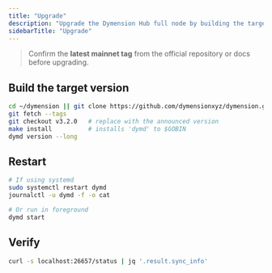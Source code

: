 ```yaml
---
title: "Upgrade"
description: "Upgrade the Dymension Hub full node by building the target tag and restarting."
sidebarTitle: "Upgrade"
---
```


> Confirm the **latest mainnet tag** from the official repository or docs before upgrading.

## Build the target version

```bash
cd ~/dymension || git clone https://github.com/dymensionxyz/dymension.git ~/dymension && cd ~/dymension
git fetch --tags
git checkout v3.2.0   # replace with the announced version
make install          # installs 'dymd' to $GOBIN
dymd version --long
```

## Restart

```bash
# If using systemd
sudo systemctl restart dymd
journalctl -u dymd -f -o cat

# Or run in foreground
dymd start
```

## Verify

```bash
curl -s localhost:26657/status | jq '.result.sync_info'
```